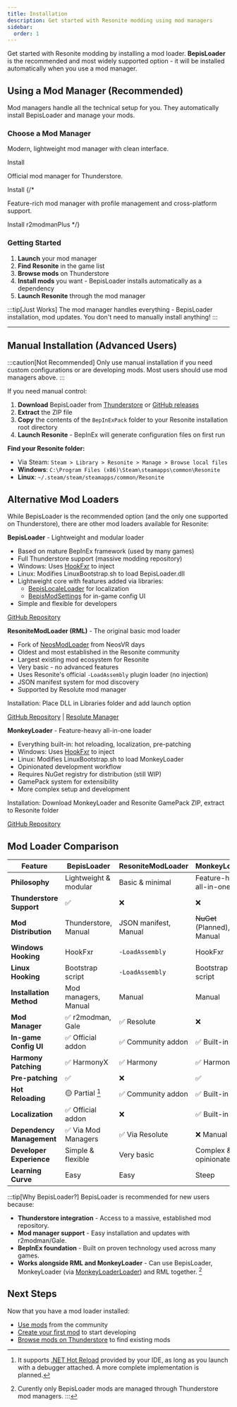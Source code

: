 ```yaml
---
title: Installation
description: Get started with Resonite modding using mod managers
sidebar:
  order: 1
---
```



Get started with Resonite modding by installing a mod loader. **BepisLoader** is the recommended and most widely supported option - it will be installed automatically when you use a mod manager.

## Using a Mod Manager (Recommended)

Mod managers handle all the technical setup for you. They automatically install BepisLoader and manage your mods.

### Choose a Mod Manager

<CardGrid>
  <Card title="Gale" icon="rocket">
    <p>Modern, lightweight mod manager with clean interface.</p>
    <LinkButton
      href="https://kesomannen.com/gale"
      target={'_blank'}
      rel={'external'}
    >
      Install
    </LinkButton>
  </Card>
  <Card title="Thunderstore Mod Manager" icon="setting">
    <p>Official mod manager for Thunderstore.</p>
    <LinkButton
      href="https://www.overwolf.com/app/Thunderstore-Thunderstore_Mod_Manager"
      target={'_blank'}
      rel={'external'}
    >
      Install
    </LinkButton>
  </Card>
  {/* <Card title="r2modmanPlus" icon="setting">
    <p>Feature-rich mod manager with profile management and cross-platform support.</p>
    <LinkButton
      href="https://github.com/ebkr/r2modmanPlus?tab=readme-ov-file#installing"
      target={'_blank'}
      rel={'external'}
    >
      Install r2modmanPlus
    </LinkButton>
  </Card> */}
</CardGrid>

### Getting Started

1. **Launch** your mod manager
2. **Find Resonite** in the game list
3. **Browse mods** on Thunderstore
4. **Install mods** you want - BepisLoader installs automatically as a dependency
5. **Launch Resonite** through the mod manager

:::tip[Just Works]
The mod manager handles everything - BepisLoader installation, mod updates. You don't need to manually install anything!
:::

---

## Manual Installation (Advanced Users)

:::caution[Not Recommended]
Only use manual installation if you need custom configurations or are developing mods. Most users should use mod managers above.
:::

If you need manual control:

1. **Download** BepisLoader from [Thunderstore](https://thunderstore.io/c/resonite/p/ResoniteModding/BepisLoader/) or [GitHub releases](https://github.com/ResoniteModding/BepisLoader/releases/latest)
2. **Extract** the ZIP file
3. **Copy** the contents of the `BepInExPack` folder to your Resonite installation root directory
4. **Launch Resonite** - BepInEx will generate configuration files on first run

**Find your Resonite folder:**

- Via Steam: `Steam > Library > Resonite > Manage > Browse local files`
- **Windows**: `C:\Program Files (x86)\Steam\steamapps\common\Resonite`
- **Linux**: `~/.steam/steam/steamapps/common/Resonite`

## Alternative Mod Loaders

While BepisLoader is the recommended option (and the only one supported on Thunderstore), there are other mod loaders available for Resonite:

<Tabs>
<TabItem label="BepisLoader (Recommended)">

**BepisLoader** - Lightweight and modular loader

- Based on mature BepInEx framework (used by many games)
- Full Thunderstore support (massive modding repository)
- Windows: Uses [HookFxr](https://github.com/ResoniteModding/hookfxr) to inject
- Linux: Modifies LinuxBootstrap.sh to load BepisLoader.dll
- Lightweight core with features added via libraries:
  - [BepisLocaleLoader](https://github.com/ResoniteModding/BepisLocaleLoader) for localization
  - [BepisModSettings](https://github.com/ResoniteModding/BepisModSettings) for in-game config UI
- Simple and flexible for developers

[GitHub Repository](https://github.com/ResoniteModding/BepisLoader)

</TabItem>
<TabItem label="ResoniteModLoader">

**ResoniteModLoader (RML)** - The original basic mod loader

- Fork of [NeosModLoader](https://github.com/neos-modding-group/NeosModLoader) from NeosVR days
- Oldest and most established in the Resonite community
- Largest existing mod ecosystem for Resonite
- Very basic - no advanced features
- Uses Resonite's official `-LoadAssembly` plugin loader (no injection)
- JSON manifest system for mod discovery
- Supported by Resolute mod manager

Installation: Place DLL in Libraries folder and add launch option

[GitHub Repository](https://github.com/resonite-modding-group/ResoniteModLoader) | [Resolute Manager](https://github.com/Gawdl3y/Resolute)

</TabItem>
<TabItem label="MonkeyLoader">

**MonkeyLoader** - Feature-heavy all-in-one loader

- Everything built-in: hot reloading, localization, pre-patching
- Windows: Uses [HookFxr](https://github.com/ResoniteModding/hookfxr) to inject
- Linux: Modifies LinuxBootstrap.sh to load MonkeyLoader
- Opinionated development workflow
- Requires NuGet registry for distribution (still WIP)
- GamePack system for extensibility
- More complex setup and development

Installation: Download MonkeyLoader and Resonite GamePack ZIP, extract to Resonite folder

[GitHub Repository](https://github.com/MonkeyModdingTroop/MonkeyLoader)

</TabItem>
</Tabs>

## Mod Loader Comparison

| Feature                   | BepisLoader           | ResoniteModLoader     | MonkeyLoader                |
| ------------------------- | --------------------- | --------------------- | --------------------------- |
| **Philosophy**            | Lightweight & modular | Basic & minimal       | Feature-heavy all-in-one    |
| **Thunderstore Support**  | ✅                    | ❌                    | ❌                          |
| **Mod Distribution**      | Thunderstore, Manual  | JSON manifest, Manual | ~~NuGet~~ (Planned), Manual |
| **Windows Hooking**       | HookFxr               | `-LoadAssembly`       | HookFxr                     |
| **Linux Hooking**         | Bootstrap script      | `-LoadAssembly`       | Bootstrap script            |
| **Installation Method**   | Mod managers, Manual  | Manual                | Manual                      |
| **Mod Manager**           | ✅ r2modman, Gale     | ✅ Resolute           | ❌                          |
| **In-game Config UI**     | ✅ Official addon     | ✅ Community addon    | ✅ Built-in                 |
| **Harmony Patching**      | ✅ HarmonyX           | ✅ Harmony            | ✅ Harmony                  |
| **Pre-patching**          | ✅                    | ❌                    | ✅                          |
| **Hot Reloading**         | 🟡 Partial [^1]       | ✅ Community addon    | ✅ Built-in                 |
| **Localization**          | ✅ Official addon     | ❌                    | ✅ Built-in                 |
| **Dependency Management** | ✅ Via Mod Managers   | ✅ Via Resolute       | ❌ Manual                   |
| **Developer Experience**  | Simple & flexible     | Very basic            | Complex & opinionated       |
| **Learning Curve**        | Easy                  | Easy                  | Steep                       |

[^1]: It supports [.NET Hot Reload](https://devblogs.microsoft.com/dotnet/introducing-net-hot-reload) provided by your IDE, as long as you launch with a debugger attached. A more complete implementation is planned.

:::tip[Why BepisLoader?]
BepisLoader is recommended for new users because:

- **Thunderstore integration** - Access to a massive, established mod repository.
- **Mod manager support** - Easy installation and updates with r2modman/Gale.
- **BepInEx foundation** - Built on proven technology used across many games.
- **Works alongside RML and MonkeyLoader** - Can use BepisLoader, MonkeyLoader (via [MonkeyLoaderLoader](https://thunderstore.io/c/resonite/p/Nytra/MonkeyLoaderLoader)) and RML together. [^2]

[^2]: Curently only BepisLoader mods are managed through Thunderstore mod managers.
:::

## Next Steps

Now that you have a mod loader installed:

- [Use mods](/getting-started/using-mods/) from the community
- [Create your first mod](/creating-a-mod/initial-setup/) to start developing
- [Browse mods on Thunderstore](https://thunderstore.io/c/resonite/) to find existing mods
